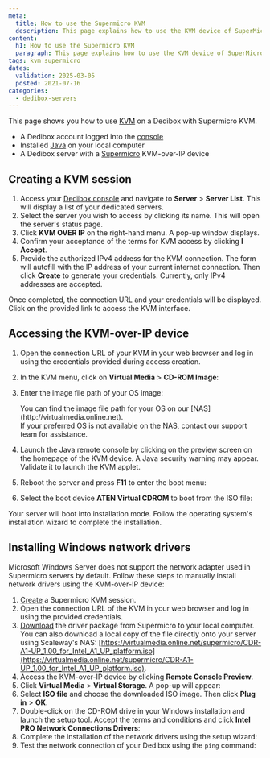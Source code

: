 ```yaml
---
meta:
  title: How to use the Supermicro KVM
  description: This page explains how to use the KVM device of SuperMicro servers on Scaleway Dedibox.
content:
  h1: How to use the Supermicro KVM
  paragraph: This page explains how to use the KVM device of SuperMicro servers on Scaleway Dedibox.
tags: kvm supermicro
dates:
  validation: 2025-03-05
  posted: 2021-07-16
categories:
  - dedibox-servers
---
```




This page shows you how to use [KVM](/dedibox-kvm-over-ip/concepts/#kvm-over-ip) on a Dedibox with Supermicro KVM.

<Requirements />

- A Dedibox account logged into the [console](https://console.online.net)
- Installed [Java](https://www.java.com/en/download/help/download_options.html) on your local computer
- A Dedibox server with a [Supermicro](https://www.supermicro.com/en/solutions/management-software/bmc-resources) KVM-over-IP device

## Creating a KVM session

1. Access your [Dedibox console](https://console.online.net/) and navigate to **Server** > **Server List**. This will display a list of your dedicated servers.
2. Select the server you wish to access by clicking its name. This will open the server's status page.
3. Click **KVM OVER IP** on the right-hand menu. A pop-up window displays.
    <Lightbox image={image} alt="" />
4. Confirm your acceptance of the terms for KVM access by clicking **I Accept**.
5. Provide the authorized IPv4 address for the KVM connection. The form will autofill with the IP address of your current internet connection. Then click **Create** to generate your credentials.
    <Message type="note">
      Currently, only IPv4 addresses are accepted.
    </Message>

Once completed, the connection URL and your credentials will be displayed. Click on the provided link to access the KVM interface.

## Accessing the KVM-over-IP device

1. Open the connection URL of your KVM in your web browser and log in using the credentials provided during access creation.
2. In the KVM menu, click on **Virtual Media** > **CD-ROM Image**:
    <Lightbox image={image2} alt="" />
3. Enter the image file path of your OS image:
    <Lightbox image={image3} alt="" />

    <Message type="tip">
    You can find the image file path for your OS on our [NAS](http://virtualmedia.online.net). <br />
    If your preferred OS is not available on the NAS, contact our support team for assistance.
    </Message>
4. Launch the Java remote console by clicking on the preview screen on the homepage of the KVM device.
    <Message type="tip">
      A Java security warning may appear. Validate it to launch the KVM applet.
    </Message>
5. Reboot the server and press **F11** to enter the boot menu:
    <Lightbox image={image4} alt="" />
6. Select the boot device **ATEN Virtual CDROM** to boot from the ISO file:
    <Lightbox image={image5} alt="" />

Your server will boot into installation mode. Follow the operating system's installation wizard to complete the installation.

<Lightbox image={image6} alt="" />

## Installing Windows network drivers

Microsoft Windows Server does not support the network adapter used in Supermicro servers by default. Follow these steps to manually install network drivers using the KVM-over-IP device:

1. [Create](#creating-a-kvm-session) a Supermicro KVM session.
2. Open the connection URL of the KVM in your web browser and log in using the provided credentials.
3. [Download](https://www.supermicro.com/wdl/CDR_Images/CDR-A1-A2-UP/CDR-A1-A2-UP_1.02_for_Intel_A1_A2_UP_platform.iso.iso) the driver package from Supermicro to your local computer.
    <Message type="tip">
      You can also download a local copy of the file directly onto your server using Scaleway's NAS: [https://virtualmedia.online.net/supermicro/CDR-A1-UP_1.00_for_Intel_A1_UP_platform.iso](https://virtualmedia.online.net/supermicro/CDR-A1-UP_1.00_for_Intel_A1_UP_platform.iso).
    </Message>
4. Access the KVM-over-IP device by clicking **Remote Console Preview**.
5. Click **Virtual Media** > **Virtual Storage**. A pop-up will appear:
    <Lightbox image={image7} />
6. Select **ISO file** and choose the downloaded ISO image. Then click **Plug in** > **OK**.
7. Double-click on the CD-ROM drive in your Windows installation and launch the setup tool. Accept the terms and conditions and click **Intel PRO Network Connections Drivers**:
    <Lightbox image={image8} />
8. Complete the installation of the network drivers using the setup wizard:
    <Lightbox image={image9} />
9. Test the network connection of your Dedibox using the `ping` command:
    <Lightbox image={image10} />



